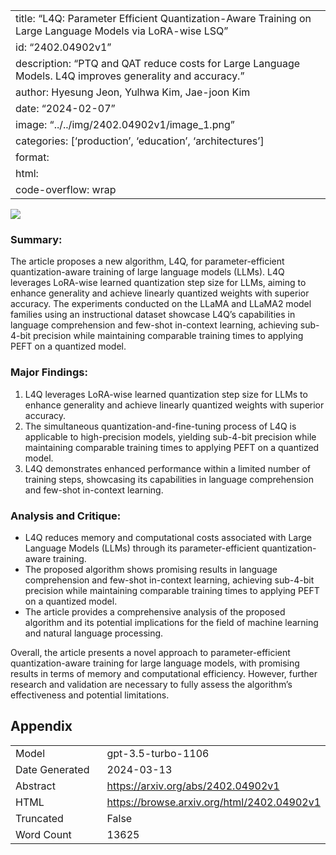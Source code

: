 
---
title: "L4Q: Parameter Efficient Quantization-Aware Training on Large Language Models via LoRA-wise LSQ"
id: "2402.04902v1"
description: "PTQ and QAT reduce costs for Large Language Models. L4Q improves generality and accuracy."
author: Hyesung Jeon, Yulhwa Kim, Jae-joon Kim
date: "2024-02-07"
image: "../../img/2402.04902v1/image_1.png"
categories: ['production', 'education', 'architectures']
format:
  html:
    code-overflow: wrap
---

![](../../img/2402.04902v1/image_1.png)

### Summary:
The article proposes a new algorithm, L4Q, for parameter-efficient quantization-aware training of large language models (LLMs). L4Q leverages LoRA-wise learned quantization step size for LLMs, aiming to enhance generality and achieve linearly quantized weights with superior accuracy. The experiments conducted on the LLaMA and LLaMA2 model families using an instructional dataset showcase L4Q’s capabilities in language comprehension and few-shot in-context learning, achieving sub-4-bit precision while maintaining comparable training times to applying PEFT on a quantized model.

### Major Findings:
1. L4Q leverages LoRA-wise learned quantization step size for LLMs to enhance generality and achieve linearly quantized weights with superior accuracy.
2. The simultaneous quantization-and-fine-tuning process of L4Q is applicable to high-precision models, yielding sub-4-bit precision while maintaining comparable training times to applying PEFT on a quantized model.
3. L4Q demonstrates enhanced performance within a limited number of training steps, showcasing its capabilities in language comprehension and few-shot in-context learning.

### Analysis and Critique:
- L4Q reduces memory and computational costs associated with Large Language Models (LLMs) through its parameter-efficient quantization-aware training.
- The proposed algorithm shows promising results in language comprehension and few-shot in-context learning, achieving sub-4-bit precision while maintaining comparable training times to applying PEFT on a quantized model.
- The article provides a comprehensive analysis of the proposed algorithm and its potential implications for the field of machine learning and natural language processing.

Overall, the article presents a novel approach to parameter-efficient quantization-aware training for large language models, with promising results in terms of memory and computational efficiency. However, further research and validation are necessary to fully assess the algorithm's effectiveness and potential limitations.

## Appendix

|          |          |
|----------|----------|
| Model     | gpt-3.5-turbo-1106       |
| Date Generated     | 2024-03-13       |
| Abstract | [https://arxiv.org/abs/2402.04902v1](https://arxiv.org/abs/2402.04902v1)        |
| HTML     | [https://browse.arxiv.org/html/2402.04902v1](https://browse.arxiv.org/html/2402.04902v1)       |
| Truncated       | False       |
| Word Count       | 13625       |